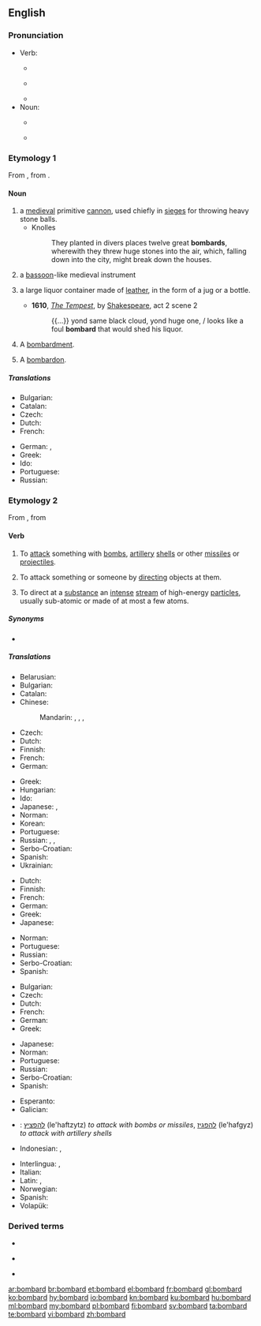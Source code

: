 ==English==

===Pronunciation===
* Verb:
** {{a|UK}} {{IPA|/ˌbɒmˈbɑːd/|lang=en}}
** {{a|US}} {{IPA|/ˌbɑmˈbɑɹd/|/bəmˈbɑɹd/|lang=en}}
** {{audio|en-us-bombard.ogg|Audio (US)|lang=en}}
* Noun:
** {{a|UK}} {{IPA|/ˈbɒmˌbɑːd/|lang=en}}
** {{a|US}} {{IPA|/ˈbɑmˌbɑɹd/|lang=en}}

===Etymology 1===
From {{etyl|frm|en}} {{m|frm|bombarde||a bombard, mortar, catapult"; also "a bassoon-like musical instrument}}, from {{etyl|la|en}} {{m|la|bombus||buzzing; booming}}.

====Noun====
{{en-noun}}

# a [[medieval]] primitive [[cannon]], used chiefly in [[siege]]s for throwing heavy stone balls.
#* Knolles
#*: They planted in divers places twelve great '''bombards''', wherewith they threw huge stones into the air, which, falling down into the city, might break down the houses.
# {{lb|en|obsolete}} a [[bassoon]]-like medieval instrument
# {{lb|en|obsolete}} a large liquor container made of [[leather]], in the form of a jug or a bottle.
#* '''1610''', ''[[s:The Tempest|The Tempest]]'', by [[w:William Shakespeare|Shakespeare]], act 2 scene 2
#*: {{...}} yond same black cloud, yond huge one, / looks like a foul '''bombard''' that would shed his liquor.
# {{lb|en|poetic|rare}} A [[bombardment]].
#: {{rfquotek|J. Barlow}}
# {{lb|en|music}} A [[bombardon]].

=====Translations=====
{{trans-top|medieval primitive cannon}}
* Bulgarian: {{t|bg|бомба́рда|f}}
* Catalan: {{t+|ca|bombarda|f}}
* Czech: {{t+|cs|bombarda|f}}
* Dutch: {{t|nl|bombarde}}
* French: {{t+|fr|bombarde}}
{{trans-mid}}
* German: {{t|de|Bombarde}}, {{t+|de|bastard}}
* Greek: {{t+|el|βομβάρδα|f}}
* Ido: {{t+|io|bombardilo}}
* Portuguese: {{t+|pt|bombarda|f}}
* Russian: {{t+|ru|бомба́рда|f}}
{{trans-bottom}}

===Etymology 2===
From {{etyl|fr|en}} {{m|fr|bombarder}}, from {{etyl|frm|en}} {{m|frm|bombarde||a bombard}}

====Verb====
{{en-verb}}

# To [[attack]] something with [[bomb]]s, [[artillery]] [[shell]]s or other [[missile]]s or [[projectile]]s.
# {{lb|en|figuratively}} To attack something or someone by [[directing]] objects at them.
# {{lb|en|physics}} To direct at a [[substance]] an [[intense]] [[stream]] of high-energy [[particle]]s, usually sub-atomic or made of at most a few atoms.

=====Synonyms=====
* {{l|en|bomb}}

=====Translations=====
{{trans-top|to attack something with bombs, artillery shells, or other missiles}}
* Belarusian: {{t|be|бамбава́ць|impf|sc=Cyrl}}
* Bulgarian: {{t+|bg|бомбарди́рам|impf|pf}}
* Catalan: {{t+|ca|bombardejar}}
* Chinese:
*: Mandarin: {{t+|cmn|砲擊|sc=Hani}}, {{t+|cmn|炮击|tr=pàojī|sc=Hani}}, {{t+|cmn|轟擊|sc=Hani}}, {{t+|cmn|轰击|tr=hōngjī|sc=Hani}}
* Czech: {{t+|cs|bombardovat}}
* Dutch: {{t+|nl|bombarderen}}
* Finnish: {{t+|fi|pommittaa}}
* French: {{t+|fr|bombarder}}
* German: {{t+|de|bombardieren}}
{{trans-mid}}
* Greek: {{t+|el|βομβαρδίζω}}
* Hungarian: {{t+|hu|ágyúz}}
* Ido: {{t+|io|bombardar}}
* Japanese: {{t+|ja|爆撃|alt=爆撃する|tr=bakugeki suru}}, {{t+|ja|砲撃|alt=砲撃する|tr=hōgeki suru}}
* Norman: {{t|nrf|bombarder}}
* Korean: {{t+|ko|폭격하다|sc=Kore}}
* Portuguese: {{t+|pt|bombardear}}
* Russian: {{t+|ru|бомбарди́ровать|impf|pf}}, {{t+|ru|бомби́ть|impf}}, {{t+|ru|разбомби́ть|pf}}
* Serbo-Croatian: {{t+|sh|bombardírati}}
* Spanish: {{t+|es|bombardear}}
* Ukrainian: {{t|uk|бомбарду­ва́ти|impf|sc=Cyrl}}
{{trans-bottom}}

{{trans-top|to attack something or someone by directing objects at them}}
* Dutch: {{t+|nl|bekogelen}}
* Finnish: {{t+|fi|pommittaa}}
* French: {{t+|fr|bombarder}}
* German: {{t+|de|bombardieren}}
* Greek: {{t+|el|βομβαρδίζω}}
* Japanese: {{t|ja|浴びせる|tr=abiseru}}
{{trans-mid}}
* Norman: {{t|nrf|bombarder}}
* Portuguese: {{t+|pt|bombardear}}
* Russian: {{t+|ru|бомбарди́ровать|impf|pf}}
* Serbo-Croatian: {{t+|sh|bombardírati}}
* Spanish: {{t+|es|bombardear}}
{{trans-bottom}}

{{trans-top|to direct at a substance an intense stream of high-energy particles, usually sub-atomic or made of at most a few atoms}}
* Bulgarian: {{t+|bg|бомбарди́рам|impf|pf}}
* Czech: {{t+|cs|bombardovat}}
* Dutch: {{t+|nl|bombarderen}}
* French: {{t+|fr|bombarder}}
* German: {{t+|de|bombardieren}}
* Greek: {{t+|el|βομβαρδίζω}}
{{trans-mid}}
* Japanese: {{t+|ja|照射|alt=照射する|tr=shōsha suru}}
* Norman: {{t|nrf|bombarder}}
* Portuguese: {{t+|pt|bombardear}}
* Russian: {{t+|ru|бомбарди́ровать|impf|pf}}
* Serbo-Croatian: {{t+|sh|bombardírati}}
* Spanish: {{t+|es|bombardear}}
{{trans-bottom}}

{{checktrans-top}}
* Esperanto: {{t-check|eo|bombardi}}
* Galician: {{t-check|gl|bombardear}}
* {{ttbc|he}}: [[להפציץ]] (le'haftzytz) ''to attack with bombs or missiles'', [[להפגיז]] (le'hafgyz) ''to attack with artillery shells''
* Indonesian: {{t-check|id|bom|alt=membomi}}, {{t-check|id|borbardir|alt=memborbardir}}
{{trans-mid}}
* Interlingua: {{t-check|ia|bombardar}}, {{t-check|ia|bombar}}
* Italian: {{t-check|it|bombardare}}
* Latin: {{t-check|la|urbem tormentis verberare}}, {{t-check|la|bombardare}}
* Norwegian: {{t-check|no|bombe}}
* Spanish: {{t-check|es|bombardear}}
* Volapük: {{t-check|vo|boumön}}
{{trans-bottom}}

===Derived terms===
{{rel-top3|Terms derived from the noun or verb ''bombard''}}
* {{l|en|bombardier}}
{{rel-mid3}}
* {{l|en|bombardment}}
{{rel-mid3}}
* {{l|en|bombard phrase}}
{{rel-bottom}}

[[ar:bombard]]
[[br:bombard]]
[[et:bombard]]
[[el:bombard]]
[[fr:bombard]]
[[gl:bombard]]
[[ko:bombard]]
[[hy:bombard]]
[[io:bombard]]
[[kn:bombard]]
[[ku:bombard]]
[[hu:bombard]]
[[ml:bombard]]
[[my:bombard]]
[[pl:bombard]]
[[fi:bombard]]
[[sv:bombard]]
[[ta:bombard]]
[[te:bombard]]
[[vi:bombard]]
[[zh:bombard]]